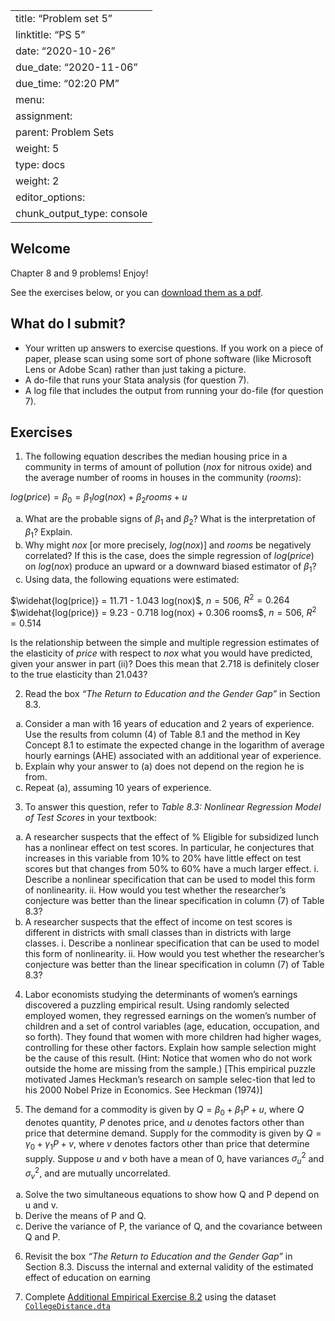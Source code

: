 
---
title: "Problem set 5"
linktitle: "PS 5"
date: "2020-10-26"
due_date: "2020-11-06"
due_time: "02:20 PM"
menu:
  assignment:
    parent: Problem Sets
    weight: 5
type: docs
weight: 2
editor_options: 
  chunk_output_type: console
---

## Welcome 

Chapter 8 and 9  problems! Enjoy! 

See the exercises below, or you can [download them as a pdf](../05-ps.pdf). 

## What do I submit?

   -  Your written up answers to exercise questions. If you work on a piece of paper, please scan using some sort of phone software (like Microsoft Lens or Adobe Scan) rather than just taking a picture.
   -  A do-file that runs your Stata analysis (for question 7).
  -   A log file that includes the output from running your do-file (for question 7).


## Exercises

<!-- Wooldrdge 3.9 -->

1. The following equation describes the median housing price in a community in terms of amount of pollution ($nox$ for nitrous oxide) and the average number of rooms in houses in the community ($rooms$): 

$log(price) = \beta_0 = \beta_1log(nox) + \beta_2rooms + u$ 

  a. What are the probable signs of $\beta_1$ and $\beta_2$? What is the interpretation of $\beta_1$? Explain. 
  b. Why might $nox$ [or more precisely, $log(nox)$] and $rooms$ be negatively correlated? If this is the case, does the simple regression of $log(price)$ on $log(nox)$ produce an upward or a downward biased estimator of $\beta_1$?
  c. Using data, the following equations were estimated: 
  
  $\widehat{log(price)} = 11.71 - 1.043 log(nox)$, $n = 506$, $R^2 = 0.264$
  $\widehat{log(price)} = 9.23 - 0.718 log(nox) + 0.306 rooms$, $n = 506$, $R^2 = 0.514$
  
  Is the relationship between the simple and multiple regression estimates of the elasticity of $price$ with respect to $nox$ what you would have predicted, given your answer in part (ii)? Does this mean that 2.718 is definitely closer to the true elasticity than 21.043?



<!-- Stock and watson 8.4  -->

2. Read the box *“The Return to Education and the Gender Gap”* in Section 8.3. 

  a. Consider a man with 16 years of education and 2 years of experience. Use the results from column (4) of Table 8.1 and the method in Key Concept 8.1 to estimate the expected change in the logarithm of average hourly earnings (AHE) associated with an additional year of experience. 
  b. Explain why your answer to (a) does not depend on the region he is from. 
  c. Repeat (a), assuming 10 years of experience.

<!-- % Stock and Watson 8.6 -->


3. To answer this question, refer to *Table 8.3: Nonlinear Regression Model of Test Scores* in your textbook: 
  a. A researcher suspects that the effect of % Eligible for subsidized lunch has a nonlinear effect on test scores. In particular, he conjectures that increases in this variable from 10% to 20% have little effect on test scores but that changes from 50% to 60% have a much larger effect. 
    i. Describe a nonlinear specification that can be used to model this form of nonlinearity. 
    ii. How would you test whether the researcher’s conjecture was better than the linear specification in column (7) of Table 8.3?
  b. A researcher suspects that the effect of income on test scores is different in districts with small classes than in districts with large classes. 
    i. Describe a nonlinear specification that can be used to model this form of nonlinearity. 
    ii. How would you test whether the researcher’s conjecture was better than the linear specification in column (7) of Table 8.3?


<!-- <!-- Stock and Watson 9.2 --> 
<!-- Consider the one-variable regression model $Y_i = \beta_0 = \beta_1 x_i + u_i$ and suppose it satisfies the least squares assumptions in Key Concept 4.3. Suppose $Y_i$ is measured with error, so the data are $\widetilde{Y_i} = Y_i + w_i$, where $w_i$ is the measurement error, which is i.i.d. and independent of $Y_i$ and $X_i$. Consider the population regression $Y$ using the mismeasured dependent variable, $\widetilde{Y}$. -->
<!--   a.  Show that $v_i = u_i + w_i$ -->
<!--   b. Show that the regression $\widetilde{Y_i} = \beta_0 + \beta_1X_i + v_i$ satisfies the least squares assumptions in Key Concept 4.3. Assume that $w_i$ is independent of $Y_j$ and $X_j$ for all values of $i$ and $j$ and has a finite fourth moment. -->
<!--   c. Can confidence intervals be constructed in the usual way?  -->
<!--   d. Evaluate these statements: “Measurement error in the X’s is a serious problem. Measurement error in Y is not.” -->


<!-- 9.3, 9.5, 9.6, 9.10 (odd-numbered answers are online, but think through them carefully!) -->

<!-- 2. Additional empirical exercise 9.1, -->


 <!-- Stock and Watson 9.3 --> 
 
4.  Labor economists studying the determinants of women’s earnings discovered a puzzling empirical result. Using randomly selected employed women, they regressed earnings on the women’s number of children and a set of control variables (age, education, occupation, and so forth). They found that women with more children had higher wages, controlling for these other factors. Explain how sample selection might be the cause of this result. (Hint: Notice that women who do not work outside the home are missing from the sample.) [This empirical puzzle motivated James Heckman’s research on sample selec-tion that led to his 2000 Nobel Prize in Economics. See Heckman (1974)]
 
 
 
<!-- <!-- Stock and Watson 9.5 --> 

5. The demand for a commodity is given by $Q = \beta_0 + \beta_1 P + u$, where $Q$ denotes quantity, $P$ denotes price, and $u$ denotes factors other than price that determine demand. Supply for the commodity is given by $Q = \gamma_0 + \gamma_1P + v$, where $v$ denotes factors other than price that determine supply. Suppose $u$ and $v$ both have a mean of 0, have variances $\sigma^2_u$ and $\sigma^2_v$, and are mutually uncorrelated. 
a. Solve the two simultaneous equations to show how Q and P depend on u and v. 
b. Derive the means of P and Q. 
c. Derive the variance of P, the variance of Q, and the covariance between Q and P. 
<!-- d. A random sample of observations of $(Q_i, P_i)$ is collected, and $Q_i$ is regressed on $P_i$. (That is, $Q_i$ is the dependent variable, and $P_i$ is the independent variable) Suppose the sample is very large.  -->
<!--   i. Use your answers to (b) and (c) to derive values of the regression coefficients. [Hint: Use Equations (4.7) and (4.8).]  -->
<!--   ii. A researcher uses the slope of this regression as an estimate of the slope of the demand function ($\beta_1$). Is the estimated slope too large or too small? (Remember, demand curves slope down and supply curves slope up!) -->


<!-- <!-- <!-- Stock and Watson 9.6 -->  

<!-- 4.  Suppose that $n = 100$ i.i.d. observations for $Y_i$, $X_i$ yield the following regres-sion results: -->

<!-- $\widehat{Y} = 32.1 + 66.8X$, $SER = 15.1$, $R^2 = 0.81$., where $\widehat{SE(\beta_0)} =  115.12$ and $\widehat{SE(\beta_1)}= 112.22$ -->

<!-- Another researcher is interested in the same regression, but he makes an error when he enters the data into his regression program: He enters each observation twice, so he has 200 observations (with observation 1 entered twice, observation 2 entered twice, and so forth). -->

<!--   a. Using these 200 observations, what results will be produced by his regression program? (Hint: Write the “incorrect” values of the sample means, variances, and covariances of Y and X as functions of the “correct” values. Use these to determine the regression statistics.) -->

<!--   $\widehat{Y} =$ ____ + ____ $X$, $SER = $____, $R^2 =$ ____,  -->

<!--   $\widehat{SE(\beta_0)}$ =  ______ and $\widehat{SE(\beta_1)}$= ______ -->

<!--   b. Which (if any) of the internal validity conditions are violated? -->

<!-- Stock and Watson 9.10  -->

6.  Revisit the box *“The Return to Education and the Gender Gap”* in Section 8.3. Discuss the internal and external validity of the estimated effect of education on earning



7. Complete [Additional Empirical Exercise 8.2](https://www.princeton.edu/~mwatson/Stock-Watson_3u/Students/AEE/Stock_Watson_3U_AEE_8_2.pdf) using the dataset [`CollegeDistance.dta`](https://www.princeton.edu/~mwatson/Stock-Watson_3u/Students/EE_Datasets/CollegeDistance.dta)

